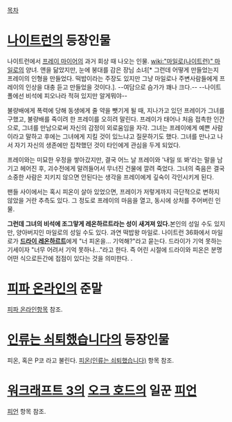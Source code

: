 [[목차]]

= [[나이트런]]의 등장인물 =
나이트런에서 [[프레이 마이어]]의 과거 회상 때 나오는 인물. [[wiki:"마일로(나이트런)" 마일로]]의 양녀. 앤을 닮았지만, 눈에 붕대를 감은 장님 소녀[* 그런데 어떻게 만들었는지 프레이의 인형을 만들었다. 떡밥이라는 주장도 있지만 그냥 마일로나 주변사람들에게 프레이의 인상을 대충 듣고 만들었을 것이다.]. --여담으로 슴가가 꽤나 크다.-- --나이트 폴에선 비석에 피오나라 적혀 있지만 알게뭐야--

불량배에게 폭력에 당해 동생에게 줄 약을 뺏기게 될 때, 지나가고 있던 프레이가 그녀를 구했고, 불량배를 죽이려 한 프레이를 오히려 말린다. 프레이가 태어나 처음 접촉한 인간으로, 그녀를 만남으로써 자신의 감정이 외로움임을 자각. 그녀는 프레이에게 예쁜 사람이라고 말하고 후에는 그녀에게 지킬 것이 있느냐고 질문하기도 했다. 그녀를 만나고 나서 자기 자신의 생존에만 집착했던 것이 타인에게 관심을 두게 되었다.

프레이와는 미묘한 우정을 쌓아갔지만, 결국 어느 날 프레이와 '내일 또 봐'라는 말을 남기고 헤어진 후, 괴수전에게 말려들어서 무너진 건물에 깔려 죽었다. 그녀의 죽음은 결국 소중한 사람은 지키지 않으면 안된다는 생각을 프레이에게 깊숙이 각인시키게 된다.  

팬들 사이에서는 혹시 피온이 살아 있었으면, 프레이가 저렇게까지 극단적으로 변하지 않았을 거란 추측도 있다. 그 정도로 프레이의 마음을 열고, 동시에 상처를 주어버린 인물. 

'''그런데 그녀의 비석에 조그맣게 레온하르트라는 성이 새겨져 있다.'''본인의 성일 수도 있지만, 양아버지인 마일로의 성일 수도 있다. 과연 떡밥왕 마일로. 나이트런 36화에서 마일로가 '''[[드라이 레온하르트]]'''에게 "너 피온을... 기억해?"라고 묻는다. 드라이가 기억 못하는 기세이자 "너무 어려서 기억 못하나..."라고 한다. 즉 어린 시절에 드라이와 피온은 분명 어떤 식으로든간에 접점이 있다는 것을 의미한다.
.

= [[피파 온라인]]의 준말 =
[[피파 온라인]]항목 참조.

= [[인류는 쇠퇴했습니다]]의 등장인물 =
피온, 혹은 P코 라고 불린다. [[피온(인류는 쇠퇴했습니다)]] 항목 참조.

= [[워크래프트 3]]의 [[오크 호드]]의 일꾼 [[피언]] =
[[피언]] 항목 참조.
